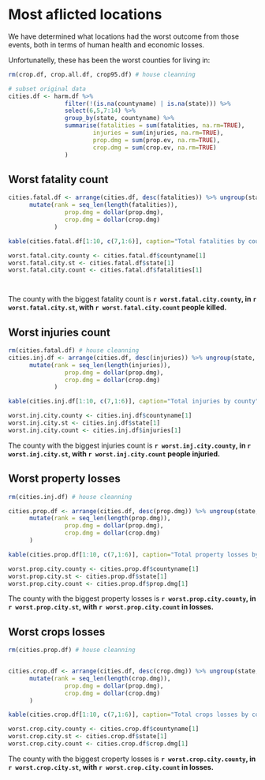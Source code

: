 # Most aflicted locations


We have determined what locations had the worst outcome from those events, both in terms of human health and economic losses.



Unfortunatelly, these has been the worst counties for living in:


```r
rm(crop.df, crop.all.df, crop95.df) # house cleanning

# subset original data
cities.df <- harm.df %>% 
                filter(!(is.na(countyname) | is.na(state))) %>%
                select(6,5,7:14) %>%
                group_by(state, countyname) %>%
                summarise(fatalities = sum(fatalities, na.rm=TRUE),
                        injuries = sum(injuries, na.rm=TRUE),
                        prop.dmg = sum(prop.ev, na.rm=TRUE),
                        crop.dmg = sum(crop.ev, na.rm=TRUE)
                )
```

## Worst fatality count
    

```r

cities.fatal.df <- arrange(cities.df, desc(fatalities)) %>% ungroup(state, countyname) %>%
      mutate(rank = seq_len(length(fatalities)),
                prop.dmg = dollar(prop.dmg),
                crop.dmg = dollar(crop.dmg)
             )

kable(cities.fatal.df[1:10, c(7,1:6)], caption="Total fatalities by county")

worst.fatal.city.county <- cities.fatal.df$countyname[1]
worst.fatal.city.st <- cities.fatal.df$state[1]
worst.fatal.city.count <- cities.fatal.df$fatalities[1]




```


The county with the biggest fatality count is **`r worst.fatal.city.county`, in  `r worst.fatal.city.st`, with `r worst.fatal.city.count` people killed.**


## Worst injuries count
    

```r
rm(cities.fatal.df) # house cleanning
cities.inj.df <- arrange(cities.df, desc(injuries)) %>% ungroup(state, countyname) %>%
      mutate(rank = seq_len(length(injuries)),
                prop.dmg = dollar(prop.dmg),
                crop.dmg = dollar(crop.dmg)
             )

kable(cities.inj.df[1:10, c(7,1:6)], caption="Total injuries by county")

worst.inj.city.county <- cities.inj.df$countyname[1]
worst.inj.city.st <- cities.inj.df$state[1]
worst.inj.city.count <- cities.inj.df$injuries[1]


```


The county with the biggest injuries count is **`r worst.inj.city.county`, in  `r worst.inj.city.st`, with `r worst.inj.city.count` people injuried.**


## Worst property losses



```r
rm(cities.inj.df) # house cleanning

cities.prop.df <- arrange(cities.df, desc(prop.dmg)) %>% ungroup(state, countyname) %>%
      mutate(rank = seq_len(length(prop.dmg)),
                prop.dmg = dollar(prop.dmg),
                crop.dmg = dollar(crop.dmg)
      )

kable(cities.prop.df[1:10, c(7,1:6)], caption="Total property losses by county")

worst.prop.city.county <- cities.prop.df$countyname[1]
worst.prop.city.st <- cities.prop.df$state[1]
worst.prop.city.count <- cities.prop.df$prop.dmg[1]

```



The county with the biggest property losses is **`r worst.prop.city.county`, in  `r worst.prop.city.st`, with `r worst.prop.city.count` in losses.**

## Worst crops losses


```r
rm(cities.prop.df) # house cleanning


cities.crop.df <- arrange(cities.df, desc(crop.dmg)) %>% ungroup(state, countyname) %>%
      mutate(rank = seq_len(length(crop.dmg)),
                prop.dmg = dollar(prop.dmg),
                crop.dmg = dollar(crop.dmg)
      )

kable(cities.crop.df[1:10, c(7,1:6)], caption="Total crops losses by county")

worst.crop.city.county <- cities.crop.df$countyname[1]
worst.crop.city.st <- cities.crop.df$state[1]
worst.crop.city.count <- cities.crop.df$crop.dmg[1]

```

The county with the biggest croperty losses is **`r worst.crop.city.county`, in  `r worst.crop.city.st`, with `r worst.crop.city.count` in losses.**
